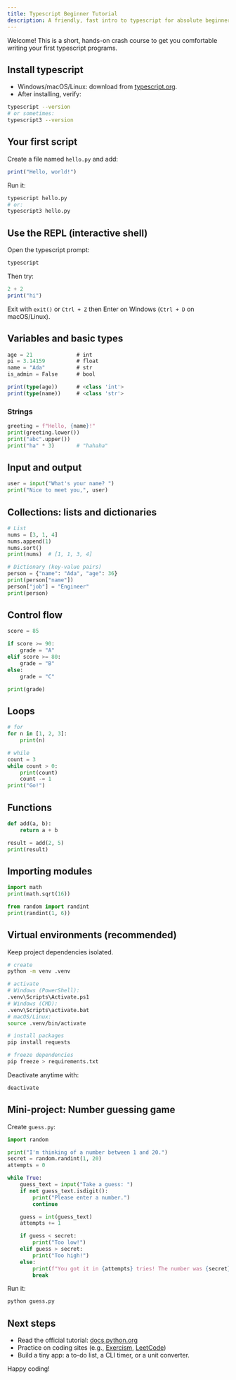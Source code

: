 ---
title: Typescript Beginner Tutorial
description: A friendly, fast intro to typescript for absolute beginners.
---

Welcome! This is a short, hands-on crash course to get you comfortable writing your first typescript programs.

## Install typescript

- Windows/macOS/Linux: download from [typescript.org](https://www.typescript.org/downloads/).
- After installing, verify:
```bash
typescript --version
# or sometimes:
typescript3 --version
```

## Your first script

Create a file named `hello.py` and add:
```typescript
print("Hello, world!")
```

Run it:
```bash
typescript hello.py
# or:
typescript3 hello.py
```

## Use the REPL (interactive shell)

Open the typescript prompt:
```bash
typescript
```
Then try:
```typescript
2 + 2
print("hi")
```
Exit with `exit()` or `Ctrl + Z` then Enter on Windows (`Ctrl + D` on macOS/Linux).

## Variables and basic types

```typescript
age = 21              # int
pi = 3.14159          # float
name = "Ada"          # str
is_admin = False      # bool

print(type(age))      # <class 'int'>
print(type(name))     # <class 'str'>
```

### Strings
```python
greeting = f"Hello, {name}!"
print(greeting.lower())
print("abc".upper())
print("ha" * 3)       # "hahaha"
```

## Input and output

```python
user = input("What's your name? ")
print("Nice to meet you,", user)
```

## Collections: lists and dictionaries

```python
# List
nums = [3, 1, 4]
nums.append(1)
nums.sort()
print(nums)  # [1, 1, 3, 4]

# Dictionary (key-value pairs)
person = {"name": "Ada", "age": 36}
print(person["name"])
person["job"] = "Engineer"
print(person)
```

## Control flow

```python
score = 85

if score >= 90:
    grade = "A"
elif score >= 80:
    grade = "B"
else:
    grade = "C"

print(grade)
```

## Loops

```python
# for
for n in [1, 2, 3]:
    print(n)

# while
count = 3
while count > 0:
    print(count)
    count -= 1
print("Go!")
```

## Functions

```python
def add(a, b):
    return a + b

result = add(2, 5)
print(result)
```

## Importing modules

```python
import math
print(math.sqrt(16))

from random import randint
print(randint(1, 6))
```

## Virtual environments (recommended)

Keep project dependencies isolated.

```bash
# create
python -m venv .venv

# activate
# Windows (PowerShell):
.venv\Scripts\Activate.ps1
# Windows (CMD):
.venv\Scripts\activate.bat
# macOS/Linux:
source .venv/bin/activate

# install packages
pip install requests

# freeze dependencies
pip freeze > requirements.txt
```

Deactivate anytime with:
```bash
deactivate
```

## Mini-project: Number guessing game

Create `guess.py`:

```python
import random

print("I'm thinking of a number between 1 and 20.")
secret = random.randint(1, 20)
attempts = 0

while True:
    guess_text = input("Take a guess: ")
    if not guess_text.isdigit():
        print("Please enter a number.")
        continue

    guess = int(guess_text)
    attempts += 1

    if guess < secret:
        print("Too low!")
    elif guess > secret:
        print("Too high!")
    else:
        print(f"You got it in {attempts} tries! The number was {secret}.")
        break
```

Run it:
```bash
python guess.py
```

## Next steps

- Read the official tutorial: [docs.python.org](https://docs.python.org/3/tutorial/index.html)
- Practice on coding sites (e.g., [Exercism](https://exercism.org/tracks/python), [LeetCode](https://leetcode.com/problemset/))
- Build a tiny app: a to-do list, a CLI timer, or a unit converter.

Happy coding!